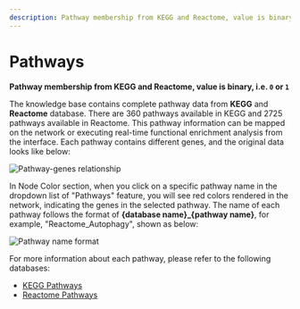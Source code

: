 ```yaml
---
description: Pathway membership from KEGG and Reactome, value is binary, i.e. 0 or 1
---
```


# Pathways

**Pathway membership from KEGG and Reactome, value is binary, i.e. `0` or `1`**

The knowledge base contains complete pathway data from **KEGG** and **Reactome** database. There are 360 pathways available in KEGG and 2725 pathways available in Reactome. This pathway information can be mapped on the network or executing real-time functional enrichment analysis from the interface. Each pathway contains different genes, and the original data looks like below:

![Pathway-genes relationship](../../../../public/image/docs/pathway-genes-relationship.png)

In Node Color section, when you click on a specific pathway name in the dropdown list of "Pathways" feature, you will see red colors rendered in the network, indicating the genes in the selected pathway. The name of each pathway follows the format of **\{database name}\_\{pathway name}**, for example, "Reactome_Autophagy", shown as below:

![Pathway name format](../../../../public/image/docs/pathway-name-format.png)

For more information about each pathway, please refer to the following databases:

- [KEGG Pathways](https://www.genome.jp/kegg/)
- [Reactome Pathways](https://reactome.org/)
